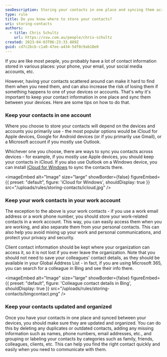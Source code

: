 ```yaml
---
seoDescription: Storing your contacts in one place and syncing them across devices helps keep your contact information organized and easily accessible.
type: rule
title: Do you know where to store your contacts?
uri: storing-contacts
authors:
  - title: Chris Schultz
    url: https://ssw.com.au/people/chris-schultz
created: 2023-04-03T06:23:33.889Z
guid: cd7c2bcb-c1a0-47ee-a434-5df0c9ab18e0
---
```


If you are like most people, you probably have a lot of contact information stored in various places: your phone, your email, your social media accounts, etc.

However, having your contacts scattered around can make it hard to find them when you need them, and can also increase the risk of losing them if something happens to one of your devices or accounts. That's why it's important to keep your contact information in one place and sync them between your devices. Here are some tips on how to do that.
### Keep your contacts in one account

Where you choose to store your contacts will depend on the devices and accounts you primarily use - the most popular options would be iCloud for Apple devices, Google for Android devices (or if you primarily use Gmail), or a Microsoft account if you mostly use Outlook.

Whichever one you choose, there are ways to sync you contacts across devices - for example, if you mostly use Apple devices, you should keep your contacts in iCloud. If you also use Outlook on a Windows device, you can install [iCloud for Windows](https://support.apple.com/en-au/HT204283) to sync the contacts there.


<imageEmbed
  alt="Image"
  size="large"
  showBorder={false}
  figureEmbed={{
    preset: "default",
    figure: 'iCloud for Windows',
    shouldDisplay: true
  }}
  src="/uploads/rules/storing-contacts/icloud.jpg"
/>

### Keep your work contacts in your work account

The exception to the above is your work contacts - if you use a work email address or a work phone number, you should store your work-related contacts in a work account. This way, you can easily access them when you are working, and also separate them from your personal contacts. This can also help you avoid mixing up your work and personal communications, and protect your privacy and security.

Client contact information should be kept where your organization can access it, so it is not lost if you ever leave the organization. Note that you should not need to save your colleagues' contact details, as they should be available in your Global Address List - in fact, if you are using Microsoft 365, you can search for a colleague in Bing and see their info there.


<imageEmbed
  alt="Image"
  size="large"
  showBorder={false}
  figureEmbed={{
    preset: "default",
    figure: 'Colleague contact details in Bing',
    shouldDisplay: true
  }}
  src="/uploads/rules/storing-contacts/bingcontact.png"
/>

### Keep your contacts updated and organized

Once you have your contacts in one place and synced between your devices, you should make sure they are updated and organized. You can do this by deleting any duplicates or outdated contacts, adding any missing information such as names, phone numbers, email addresses, etc., and grouping or labeling your contacts by categories such as family, friends, colleagues, clients, etc. This can help you find the right contact quickly and easily when you need to communicate with them.